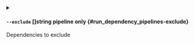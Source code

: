 
<details className="config-field -function" data-expandable="false">
<summary>

#### `--exclude` <span className="config-field-type">[]string</span> <span className="config-field-enum"></span> <span className="config-field-default -return"></span> <span className="config-field-required" data-required="false">pipeline only</span>  {#run_dependency_pipelines-exclude}

Dependencies to exclude

</summary>



</details>
